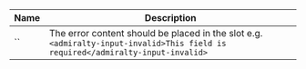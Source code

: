
| Name | Description |
| --- | --- |
| `` | The error content should be placed in the slot e.g. `<admiralty-input-invalid>This field is required</admiralty-input-invalid>` |

